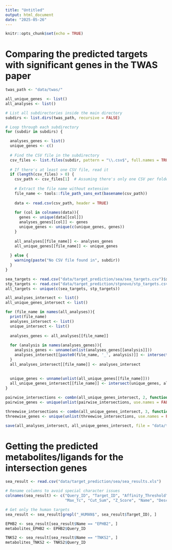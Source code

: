 ```yaml
---
title: "Untitled"
output: html_document
date: "2025-05-26"
---
```


```r
knitr::opts_chunk$set(echo = TRUE)
```


# Comparing the predicted targets with significant genes in the TWAS paper

```r
twas_path <- "data/twas/"

all_unique_genes  <- list()
all_analyses <- list()

# List all subdirectories inside the main directory
subdirs <- list.dirs(twas_path, recursive = FALSE)

# Loop through each subdirectory
for (subdir in subdirs) {

  analyses_genes <- list()
  unique_genes <- c()
  
  # Find the CSV file in the subdirectory
  csv_files <- list.files(subdir, pattern = "\\.csv$", full.names = TRUE)
  
  # If there's at least one CSV file, read it
  if (length(csv_files) > 0) {
    csv_path <- csv_files[1]  # Assuming there's only one CSV per folder
    
    # Extract the file name without extension
    file_name <- tools::file_path_sans_ext(basename(csv_path))
    
    data <- read.csv(csv_path, header = TRUE)
    
    for (col in colnames(data)){
      genes <- unique(data[[col]])
      analyses_genes[[col]] <- genes
      unique_genes <- unique(c(unique_genes, genes))
    }
    
    all_analyses[[file_name]] <- analyses_genes
    all_unique_genes[[file_name]] <- unique_genes
    
  } else {
    warning(paste("No CSV file found in", subdir))
  }
}
```

```r

sea_targets <- read.csv("data/target_prediction/sea/sea_targets.csv")$x
stp_targets <- read.csv("data/target_prediction/stpnovo/stp_targets.csv")$x
all_targets <- unique(c(sea_targets, stp_targets))

all_analyses_intersect <- list()
all_unique_genes_intersect <- list()

for (file_name in names(all_analyses)){
  print(file_name)
  analyses_intersect <- list()
  unique_intersect <- list()
  
  analyses_genes <- all_analyses[[file_name]]
  
  for (analysis in names(analyses_genes)){
    analysis_genes <- unname(unlist(analyses_genes[[analysis]]))
    analyses_intersect[[paste0(file_name, '_', analysis)]] <- intersect(analysis_genes, targets_intersection)
  }
  all_analyses_intersect[[file_name]] <- analyses_intersect
  
  
  unique_genes <- unname(unlist(all_unique_genes[[file_name]]))
  all_unique_genes_intersect[[file_name]] <- intersect(unique_genes, all_targets)
}

pairwise_intersections <- combn(all_unique_genes_intersect, 2, function(x) intersect(x[[1]], x[[2]]), simplify = FALSE)
pairwise_genes <- unique(unlist(pairwise_intersections, use.names = FALSE))

threewise_intersections <- combn(all_unique_genes_intersect, 3, function(x) Reduce(intersect, x), simplify = FALSE)
threewise_genes <- unique(unlist(threewise_intersections, use.names = FALSE))

save(all_analyses_intersect, all_unique_genes_intersect, file = "data/twas/intersections.RData")
```

# Getting the predicted metabolites/ligands for the intersection genes

```r
sea_result <- read.csv("data/target_prediction/sea/sea_results.xls")

# Rename columns to avoid special character issues
colnames(sea_result) <- c("Query_ID", "Target_ID", "Affinity_Threshold", "P_Value",
                          "Max_Tc", "Cut_Sum", "Z_Score", "Name", "Description", "Query_Smiles")

# Get only the human targets 
sea_result <- sea_result[grepl("_HUMAN$", sea_result$Target_ID), ]

EPHB2 <- sea_result[sea_result$Name == "EPHB2", ]
metabolites_EPHB2 <- EPHB2$Query_ID

TNKS2 <- sea_result[sea_result$Name == "TNKS2", ]
metabolites_TNKS2 <- TNKS2$Query_ID
```
